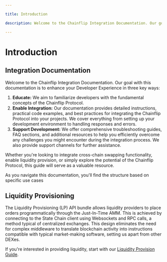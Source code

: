 ```yaml
---

title: Introduction

description: Welcome to the Chainflip Integration Documentation. Our goal with this documentation is to enhance your Developer Experience with the Chainflip protocol.

---
```


# Introduction

## Integration Documentation

Welcome to the Chainflip Integration Documentation. Our goal with this documentation is to enhance your Developer Experience in three key ways:

1. **Educate:** We aim to familiarize developers with the fundamental concepts of the Chainflip Protocol. 
2. **Enable Integration:** Our documentation provides detailed instructions, practical code examples, and best practices for integrating the Chainflip Protocol into your projects. We cover everything from setting up your development environment to handling responses and errors.
3. **Support Development:** We offer comprehensive troubleshooting guides, FAQ sections, and additional resources to help you efficiently overcome any challenges you might encounter during the integration process. We also provide support channels for further assistance.

Whether you're looking to integrate cross-chain swapping functionality, enable liquidity provision, or simply explore the potential of the Chainflip Protocol, this guide will serve as a valuable resource.

As you navigate this documentation, you'll find the structure based on specific use cases

## Liquidity Provisioning

The Liquidity Provisioning (LP) API bundle allows liquidity providers to place orders programmatically through the Just-In-Time AMM. This is achieved by connecting to the State Chain client using Websockets and RPC calls, a method typical of centralized exchanges. This design eliminates the need for complex middleware to translate blockchain activity into instructions compatible with typical market-making software, setting us apart from other DEXes.

If you're interested in providing liquidity, start with our [Liquidity Provision Guide](liquidity-provision/liquidity-provision-basics.mdx).
